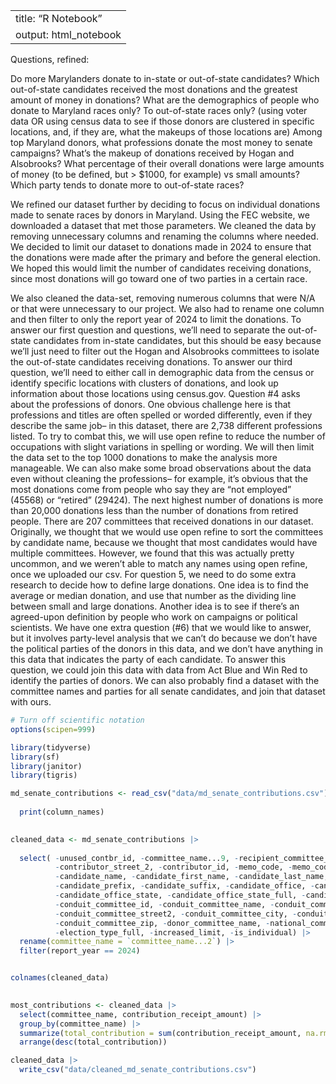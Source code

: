 
---
title: "R Notebook"
output: html_notebook
---

Questions, refined: 

Do more Marylanders donate to in-state or out-of-state candidates?
Which out-of-state candidates received the most donations and the greatest amount of money in donations?
What are the demographics of people who donate to Maryland races only? To out-of-state races only?  (using voter data OR using census data to see if those donors are clustered in specific locations, and, if they are, what the makeups of those locations are)
Among top Maryland donors, what professions donate the most money to senate campaigns? 
What’s the makeup of donations received by Hogan and Alsobrooks? What percentage of their overall donations were large amounts of money (to be defined, but > $1000, for example) vs small amounts?
Which party tends to donate more to out-of-state races?

We refined our dataset further by deciding to focus on individual donations made to senate races by donors in Maryland. Using the FEC website, we downloaded a dataset that met those parameters.  We cleaned the data by removing unnecessary columns and renaming the columns where needed.
We decided to limit our dataset to donations made in 2024 to ensure that the donations were made after the primary and before the general election. We hoped this would limit the number of candidates receiving donations, since most donations will go toward one of two parties in a certain race.

We also cleaned the data-set, removing numerous columns that were N/A or that were unnecessary to our project. We also had to rename one column and then filter to only the report year of 2024 to limit the donations. 
To answer our first question and questions, we’ll need to separate the out-of-state candidates from in-state candidates, but this should be easy because we’ll just need to filter out the Hogan and Alsobrooks committees to isolate the out-of-state candidates receiving donations. 
To answer our third question, we’ll need to either call in demographic data from the census or identify specific locations with clusters of donations, and look up information about those locations using census.gov.
Question #4 asks about the professions of donors. One obvious challenge here is  that professions and titles are often spelled or worded differently, even if they describe the same job-- in this dataset, there are  2,738 different professions listed. To try to combat this, we will use open refine to reduce the number of occupations  with slight variations in spelling or wording. We will then  limit the data set to the top 1000 donations to make the analysis more manageable. We can also make some broad observations about the data even without cleaning the professions-- for example, it’s obvious that the most donations come from people who say they are “not employed” (45568) or “retired” (29424). The next highest number of donations is more than 20,000 donations less than the number of donations from retired people. 
There are 207 committees that received donations in our dataset. Originally, we thought that we would use open refine to sort the committees by candidate name, because we thought that most candidates would have multiple committees. However, we found that this was actually pretty uncommon, and we weren’t able to match any names using open refine, once we uploaded our csv. 
For question 5, we need to do some extra research to decide how to define large donations. One idea is to find the average or median donation, and use that number as the dividing line between small and large donations. Another idea is to see if there’s an agreed-upon definition by people who work on campaigns  or political scientists.
We have one extra question (#6) that we would like to answer, but it involves party-level analysis that we can’t do because we don’t have the political parties of the donors in this data, and we don’t have anything in this data that indicates the party of each candidate. To answer this question, we could join this data with data from Act Blue and Win Red to identify the parties of donors. We can also probably find a dataset with the committee names and parties for all senate candidates, and join that dataset with ours.


```r
# Turn off scientific notation
options(scipen=999)

library(tidyverse)
library(sf)
library(janitor)
library(tigris)
```




```r
md_senate_contributions <- read_csv("data/md_senate_contributions.csv") |>
  
  print(column_names)
  
```


```r
cleaned_data <- md_senate_contributions |>
  
  select( -unused_contbr_id, -committee_name...9, -recipient_committee_org_type, -contributor_suffix, 
          -contributor_street_2, -contributor_id, -memo_code, -memo_code_full, -candidate_id, 
          -candidate_name, -candidate_first_name, -candidate_last_name, -candidate_middle_name, 
          -candidate_prefix, -candidate_suffix, -candidate_office, -candidate_office_full, 
          -candidate_office_state, -candidate_office_state_full, -candidate_office_district, 
          -conduit_committee_id, -conduit_committee_name, -conduit_committee_street1, 
          -conduit_committee_street2, -conduit_committee_city, -conduit_committee_state, 
          -conduit_committee_zip, -donor_committee_name, -national_committee_nonfederal_account, 
          -election_type_full, -increased_limit, -is_individual) |>
  rename(committee_name = `committee_name...2`) |>
  filter(report_year == 2024)


colnames(cleaned_data)
  
```

```r
most_contributions <- cleaned_data |>
  select(committee_name, contribution_receipt_amount) |>
  group_by(committee_name) |>
  summarize(total_contribution = sum(contribution_receipt_amount, na.rm = TRUE)) |>
  arrange(desc(total_contribution)) 
```



```r
cleaned_data |>
  write_csv("data/cleaned_md_senate_contributions.csv")
```